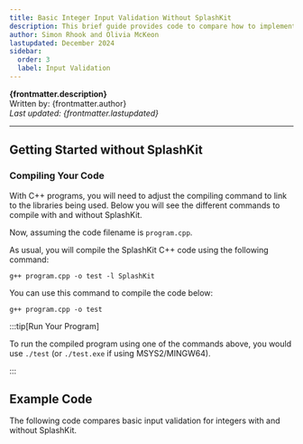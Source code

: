 ```yaml
---
title: Basic Integer Input Validation Without SplashKit
description: This brief guide provides code to compare how to implement basic input validation for integers with and without SplashKit.
author: Simon Rhook and Olivia McKeon
lastupdated: December 2024
sidebar:
  order: 3
  label: Input Validation
---
```




**{frontmatter.description}**  
Written by: {frontmatter.author}  
_Last updated: {frontmatter.lastupdated}_

---

## Getting Started without SplashKit

### Compiling Your Code

With C++ programs, you will need to adjust the compiling command to link to the libraries being used. Below you will see the different commands to compile with and without SplashKit.

Now, assuming the code filename is `program.cpp`.

<Tabs syncKey="beyond-splashkit">
<TabItem label="With SplashKit">

As usual, you will compile the SplashKit C++ code using the following command:

```shell
g++ program.cpp -o test -l SplashKit
```

</TabItem>
<TabItem label="Without SplashKit">

You can use this command to compile the code below:

```shell
g++ program.cpp -o test
```

</TabItem>
</Tabs>

:::tip[Run Your Program]

To run the compiled program using one of the commands above, you would use `./test` (or `./test.exe` if using MSYS2/MINGW64).

:::

## Example Code

The following code compares basic input validation for integers with and without SplashKit.

<Tabs syncKey="beyond-splashkit">
<TabItem label="With SplashKit">

<Code code={intInputValidationCode_withSK} lang="cpp" />

</TabItem>
<TabItem label="Without SplashKit">

<Code code={intInputValidationCode_noSK} lang="cpp" />

</TabItem>
</Tabs>
